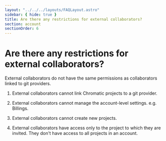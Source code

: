 ```yaml
---
layout: "../../../layouts/FAQLayout.astro"
sidebar: { hide: true }
title: Are there any restrictions for external collaborators?
section: account
sectionOrder: 6
---
```


# Are there any restrictions for external collaborators?

External collaborators do not have the same permissions as collaborators linked to git providers.

1. External collaborators cannot link Chromatic projects to a git provider.

2. External collaborators cannot manage the account-level settings. e.g. Billings.

3. External collaborators cannot create new projects.

4. External collaborators have access only to the project to which they are invited. They don't have access to all projects in an account.
